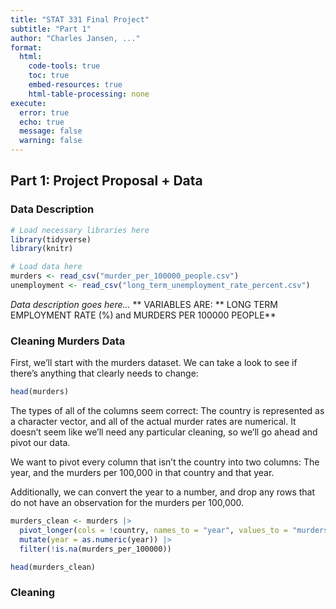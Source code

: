 ```yaml
---
title: "STAT 331 Final Project"
subtitle: "Part 1"
author: "Charles Jansen, ..."
format: 
  html:
    code-tools: true
    toc: true
    embed-resources: true
    html-table-processing: none
execute: 
  error: true
  echo: true
  message: false
  warning: false
---
```


## Part 1: Project Proposal + Data

### Data Description

```r
# Load necessary libraries here
library(tidyverse)
library(knitr)
```

```r
# Load data here
murders <- read_csv("murder_per_100000_people.csv")
unemployment <- read_csv("long_term_unemployment_rate_percent.csv")
```

*Data description goes here...*
** VARIABLES ARE:
** LONG TERM EMPLOYMENT RATE (%)**
** and MURDERS PER 100000 PEOPLE**

### Cleaning Murders Data

First, we'll start with the murders dataset. We can take a look to see if there's anything that clearly needs to change:

```r
head(murders)
```
The types of all of the columns seem correct: The country is represented as a character vector, and all of the actual murder rates are numerical. It doesn't seem like we'll need any particular cleaning, so we'll go ahead and pivot our data.

We want to pivot every column that isn't the country into two columns: The year, and the murders per 100,000 in that country and that year.

Additionally, we can convert the year to a number, and drop any rows that do not have an observation for the murders per 100,000.

```r
murders_clean <- murders |> 
  pivot_longer(cols = !country, names_to = "year", values_to = "murders_per_100000") |> 
  mutate(year = as.numeric(year)) |> 
  filter(!is.na(murders_per_100000))

head(murders_clean)
```

### Cleaning 
